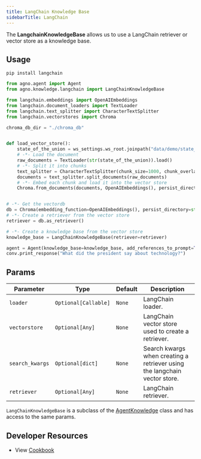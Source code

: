 ```yaml
---
title: LangChain Knowledge Base
sidebarTitle: LangChain
---
```


The **LangchainKnowledgeBase** allows us to use a LangChain retriever or vector store as a knowledge base.

## Usage

```shell
pip install langchain
```

```python langchain_kb.py
from agno.agent import Agent
from agno.knowledge.langchain import LangChainKnowledgeBase

from langchain.embeddings import OpenAIEmbeddings
from langchain.document_loaders import TextLoader
from langchain.text_splitter import CharacterTextSplitter
from langchain.vectorstores import Chroma

chroma_db_dir = "./chroma_db"


def load_vector_store():
    state_of_the_union = ws_settings.ws_root.joinpath("data/demo/state_of_the_union.txt")
    # -*- Load the document
    raw_documents = TextLoader(str(state_of_the_union)).load()
    # -*- Split it into chunks
    text_splitter = CharacterTextSplitter(chunk_size=1000, chunk_overlap=0)
    documents = text_splitter.split_documents(raw_documents)
    # -*- Embed each chunk and load it into the vector store
    Chroma.from_documents(documents, OpenAIEmbeddings(), persist_directory=str(chroma_db_dir))


# -*- Get the vectordb
db = Chroma(embedding_function=OpenAIEmbeddings(), persist_directory=str(chroma_db_dir))
# -*- Create a retriever from the vector store
retriever = db.as_retriever()

# -*- Create a knowledge base from the vector store
knowledge_base = LangChainKnowledgeBase(retriever=retriever)

agent = Agent(knowledge_base=knowledge_base, add_references_to_prompt=True)
conv.print_response("What did the president say about technology?")
```

## Params

| Parameter       | Type                 | Default | Description                                                               |
| --------------- | -------------------- | ------- | ------------------------------------------------------------------------- |
| `loader`        | `Optional[Callable]` | `None`  | LangChain loader.                                                         |
| `vectorstore`   | `Optional[Any]`      | `None`  | LangChain vector store used to create a retriever.                        |
| `search_kwargs` | `Optional[dict]`     | `None`  | Search kwargs when creating a retriever using the langchain vector store. |
| `retriever`     | `Optional[Any]`      | `None`  | LangChain retriever.                                                      |

`LangChainKnowledgeBase` is a subclass of the [AgentKnowledge](/reference/knowledge/base) class and has access to the same params.

## Developer Resources

- View [Cookbook](https://github.com/agno-agi/agno/blob/main/cookbook/agent_concepts/knowledge/langchain_kb.py)
